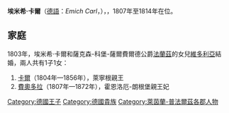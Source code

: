 {{Infobox noble
| name        = 埃米希·卡爾
| image       = Emich Carl 2nd prince of Leiningen.jpg
| succession  = 萊寧根親王
| reign       = 1807年 — 1814年
| predecessor = [[卡爾·腓特烈·威廉|卡爾·腓特烈·威廉]]
| successor   = [[卡爾_(萊寧根親王)|卡爾]]
| birth_date  = {{birth date|1763|9|27|df=y}}
| birth_place = [[巴特迪克海姆|巴特迪克海姆]]
| death_date  = {{death date and age|1814|7|4|1763|9|27|df=y}}
| death_place = [[阿莫巴赫|阿莫巴赫]]
| noble family= [[萊寧根家族|萊寧根家族]]
| father      = [[卡爾·腓特烈·威廉|卡爾·腓特烈·威廉]]
| mother      = 克莉絲蒂安妮
}}
'''埃米希·卡爾'''（[[德語|德語]]：''Emich Carl''，{{bd|1763年|9月27日|1814年|7月4日}}），{{le|萊寧根親王|Prince of Leiningen}}，1807年至1814年在位。

== 家庭 ==
1803年，埃米希·卡爾和薩克森-科堡-薩爾費爾德公爵[[法蘭茲_(薩克森-科堡-薩爾費爾德公爵)|法蘭茲]]的女兒[[维多利亚公主_(萨克森-科堡-萨尔费尔德)|維多利亞]]結婚，兩人共有1子1女：
# [[卡爾_(萊寧根親王)|卡爾]]（1804年—1856年），萊寧根親王
# [[萊寧根的費奧多拉|費奧多拉]]（1807年—1872年），霍恩洛厄-朗根堡親王妃

[[Category:德國王子|Category:德國王子]]
[[Category:德國貴族|Category:德國貴族]]
[[Category:萊茵蘭-普法爾茲各郡人物|Category:萊茵蘭-普法爾茲各郡人物]]